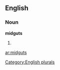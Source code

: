 ==English==

===Noun===
'''midguts'''

# {{plural of|[[midgut]]}}

[[Category:English plurals]]

[[ar:midguts]]
